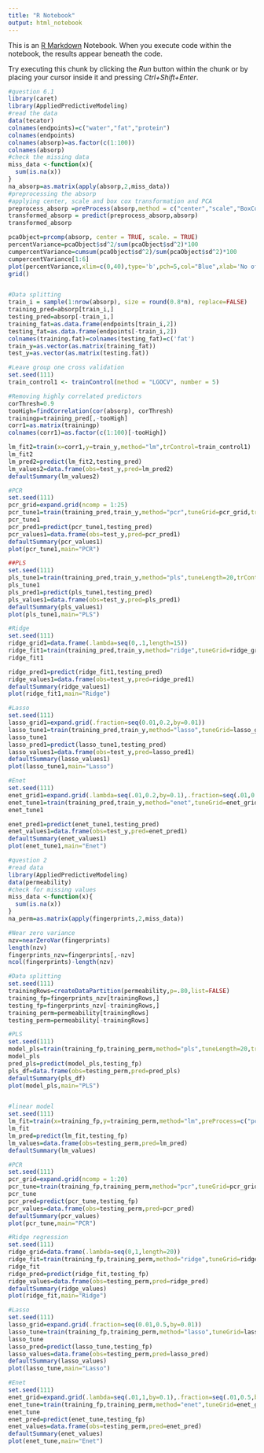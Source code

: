 ```yaml
---
title: "R Notebook"
output: html_notebook
---
```


This is an [R Markdown](http://rmarkdown.rstudio.com) Notebook. When you execute code within the notebook, the results appear beneath the code. 

Try executing this chunk by clicking the *Run* button within the chunk or by placing your cursor inside it and pressing *Ctrl+Shift+Enter*. 

```r
#question 6.1
library(caret)
library(AppliedPredictiveModeling)
#read the data
data(tecator)
colnames(endpoints)=c("water","fat","protein")
colnames(endpoints)
colnames(absorp)=as.factor(c(1:100))
colnames(absorp)
#check the missing data
miss_data <-function(x){
  sum(is.na(x))
}
na_absorp=as.matrix(apply(absorp,2,miss_data))
#preprocessing the absorp
#applying center, scale and box cox transformation and PCA
preprocess_absorp =preProcess(absorp,method = c("center","scale","BoxCox", "pca"))
transformed_absorp = predict(preprocess_absorp,absorp)
transformed_absorp

pcaObject=prcomp(absorp, center = TRUE, scale. = TRUE)
percentVariance=pcaObject$sd^2/sum(pcaObject$sd^2)*100
cumpercentVariance=cumsum(pcaObject$sd^2)/sum(pcaObject$sd^2)*100
cumpercentVariance[1:6]
plot(percentVariance,xlim=c(0,40),type='b',pch=5,col="Blue",xlab='No of components',ylab='% of total variation' )
grid()


#Data splitting
train_i = sample(1:nrow(absorp), size = round(0.8*n), replace=FALSE)
training_pred=absorp[train_i,]
testing_pred=absorp[-train_i,]
training_fat=as.data.frame(endpoints[train_i,2])
testing_fat=as.data.frame(endpoints[-train_i,2])
colnames(training.fat)=colnames(testing_fat)=c('fat')
train_y=as.vector(as.matrix(training_fat))
test_y=as.vector(as.matrix(testing.fat))
```
```r
#Leave group one cross validation
set.seed(111)
train_control1 <- trainControl(method = "LGOCV", number = 5)

#Removing highly correlated predictors
corThresh=0.9
tooHigh=findCorrelation(cor(absorp), corThresh)
trainingp=training_pred[,-tooHigh]
corr1=as.matrix(trainingp)
colnames(corr1)=as.factor(c(1:100)[-tooHigh])

lm_fit2=train(x=corr1,y=train_y,method="lm",trControl=train_control1)
lm_fit2
lm_pred2=predict(lm_fit2,testing_pred)
lm_values2=data.frame(obs=test_y,pred=lm_pred2)
defaultSummary(lm_values2)
```

```r
#PCR
set.seed(111)
pcr_grid=expand.grid(ncomp = 1:25)
pcr_tune1=train(training_pred,train_y,method="pcr",tuneGrid=pcr_grid,trControl=train_control1)
pcr_tune1
pcr_pred1=predict(pcr_tune1,testing_pred)
pcr_values1=data.frame(obs=test_y,pred=pcr_pred1)
defaultSummary(pcr_values1)
plot(pcr_tune1,main="PCR")


```

```r
##PLS
set.seed(111)
pls_tune1=train(training_pred,train_y,method="pls",tuneLength=20,trControl=train_control1, preProc = c("center","scale"))
pls_tune1
pls_pred1=predict(pls_tune1,testing_pred)
pls_values1=data.frame(obs=test_y,pred=pls_pred1)
defaultSummary(pls_values1)
plot(pls_tune1,main="PLS")

```
```r
#Ridge
set.seed(111)
ridge_grid1=data.frame(.lambda=seq(0,.1,length=15))
ridge_fit1=train(training_pred,train_y,method="ridge",tuneGrid=ridge_grid1,trControl=train_control, preProc = c("center","scale"))
ridge_fit1

ridge_pred1=predict(ridge_fit1,testing_pred)
ridge_values1=data.frame(obs=test_y,pred=ridge_pred1)
defaultSummary(ridge_values1)
plot(ridge_fit1,main="Ridge")
```

```r
#Lasso
set.seed(111)
lasso_grid1=expand.grid(.fraction=seq(0.01,0.2,by=0.01))
lasso_tune1=train(training_pred,train_y,method="lasso",tuneGrid=lasso_grid1,trControl=train_control)
lasso_tune1
lasso_pred1=predict(lasso_tune1,testing_pred)
lasso_values1=data.frame(obs=test_y,pred=lasso_pred1)
defaultSummary(lasso_values1)
plot(lasso_tune1,main="Lasso")

```
```r
#Enet
set.seed(111)
enet_grid1=expand.grid(.lambda=seq(.01,0.2,by=0.1),.fraction=seq(.01,0.5,by=0.1))
enet_tune1=train(training_pred,train_y,method="enet",tuneGrid=enet_grid1,trControl=train_control, preProc = c("center","scale"))
enet_tune1

enet_pred1=predict(enet_tune1,testing_pred)
enet_values1=data.frame(obs=test_y,pred=enet_pred1)
defaultSummary(enet_values1)
plot(enet_tune1,main="Enet")
```

```r
#question 2
#read data
library(AppliedPredictiveModeling)
data(permeability)
#check for missing values
miss_data <-function(x){
  sum(is.na(x))
}
na_perm=as.matrix(apply(fingerprints,2,miss_data))

#Near zero variance
nzv=nearZeroVar(fingerprints)
length(nzv)
fingerprints_nzv=fingerprints[,-nzv]
ncol(fingerprints)-length(nzv)

#Data splitting
set.seed(111)
trainingRows=createDataPartition(permeability,p=.80,list=FALSE)
training_fp=fingerprints_nzv[trainingRows,]
testing_fp=fingerprints_nzv[-trainingRows,]
training_perm=permeability[trainingRows]
testing_perm=permeability[-trainingRows]

#PLS
set.seed(111)
model_pls=train(training_fp,training_perm,method="pls",tuneLength=20,trControl=train_control1, preProc = c("center","scale"))
model_pls
pred_pls=predict(model_pls,testing_fp)
pls_df=data.frame(obs=testing_perm,pred=pred_pls)
defaultSummary(pls_df)
plot(model_pls,main="PLS")



```

```r
#linear model
set.seed(111)
lm_fit=train(x=training_fp,y=training_perm,method="lm",preProcess=c("pca"),trControl=train_control1)
lm_fit
lm_pred=predict(lm_fit,testing_fp)
lm_values=data.frame(obs=testing_perm,pred=lm_pred)
defaultSummary(lm_values)


```
```r
#PCR
set.seed(111)
pcr_grid=expand.grid(ncomp = 1:20)
pcr_tune=train(training_fp,training_perm,method="pcr",tuneGrid=pcr_grid,trControl=train_control1, preProc = c("center","scale"))
pcr_tune
pcr_pred=predict(pcr_tune,testing_fp)
pcr_values=data.frame(obs=testing_perm,pred=pcr_pred)
defaultSummary(pcr_values)
plot(pcr_tune,main="PCR")

```

```r
#Ridge regression
set.seed(111)
ridge_grid=data.frame(.lambda=seq(0,1,length=20))
ridge_fit=train(training_fp,training_perm,method="ridge",tuneGrid=ridge_grid,trControl=train_control1, preProc = c("center","scale"))
ridge_fit
ridge_pred=predict(ridge_fit,testing_fp)
ridge_values=data.frame(obs=testing_perm,pred=ridge_pred)
defaultSummary(ridge_values)
plot(ridge_fit,main="Ridge")

```

```r
#Lasso
set.seed(111)
lasso_grid=expand.grid(.fraction=seq(0.01,0.5,by=0.01))
lasso_tune=train(training_fp,training_perm,method="lasso",tuneGrid=lasso_grid,trControl=train_control1, preProc = c("center","scale"))
lasso_tune
lasso_pred=predict(lasso_tune,testing_fp)
lasso_values=data.frame(obs=testing_perm,pred=lasso_pred)
defaultSummary(lasso_values)
plot(lasso_tune,main="Lasso")

```
```r
#Enet
set.seed(111)
enet_grid=expand.grid(.lambda=seq(.01,1,by=0.1),.fraction=seq(.01,0.5,by=0.01))
enet_tune=train(training_fp,training_perm,method="enet",tuneGrid=enet_grid,trControl=train_control1, preProc = c("center","scale"))
enet_tune
enet_pred=predict(enet_tune,testing_fp)
enet_values=data.frame(obs=testing_perm,pred=enet_pred)
defaultSummary(enet_values)
plot(enet_tune,main="Enet")
```


